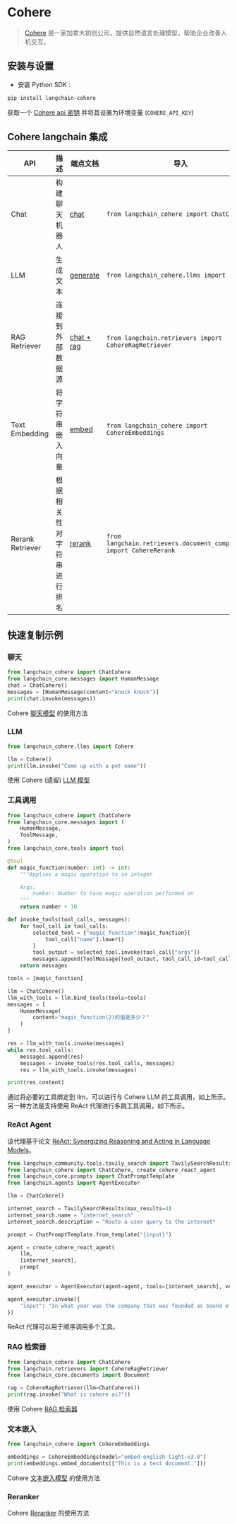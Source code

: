 # Cohere

>[Cohere](https://cohere.ai/about) 是一家加拿大初创公司，提供自然语言处理模型，帮助企业改善人机交互。

## 安装与设置
- 安装 Python SDK :
```bash
pip install langchain-cohere
```

获取一个 [Cohere api 密钥](https://dashboard.cohere.ai/) 并将其设置为环境变量 (`COHERE_API_KEY`)

## Cohere langchain 集成

|API|描述|端点文档|导入|示例用法|
|---|---|---|---|---|
|Chat|构建聊天机器人|[chat](https://docs.cohere.com/reference/chat)|`from langchain_cohere import ChatCohere`|[cohere.ipynb](/docs/integrations/chat/cohere)|
|LLM|生成文本|[generate](https://docs.cohere.com/reference/generate)|`from langchain_cohere.llms import Cohere`|[cohere.ipynb](/docs/integrations/llms/cohere)|
|RAG Retriever|连接到外部数据源|[chat + rag](https://docs.cohere.com/reference/chat)|`from langchain.retrievers import CohereRagRetriever`|[cohere.ipynb](/docs/integrations/retrievers/cohere)|
|Text Embedding|将字符串嵌入向量|[embed](https://docs.cohere.com/reference/embed)|`from langchain_cohere import CohereEmbeddings`|[cohere.ipynb](/docs/integrations/text_embedding/cohere)|
|Rerank Retriever|根据相关性对字符串进行排名|[rerank](https://docs.cohere.com/reference/rerank)|`from langchain.retrievers.document_compressors import CohereRerank`|[cohere.ipynb](/docs/integrations/retrievers/cohere-reranker)|

## 快速复制示例

### 聊天

```python
from langchain_cohere import ChatCohere
from langchain_core.messages import HumanMessage
chat = ChatCohere()
messages = [HumanMessage(content="knock knock")]
print(chat.invoke(messages))
```

Cohere [聊天模型](/docs/integrations/chat/cohere) 的使用方法

### LLM


```python
from langchain_cohere.llms import Cohere

llm = Cohere()
print(llm.invoke("Come up with a pet name"))
```

使用 Cohere (遗留) [LLM 模型](/docs/integrations/llms/cohere)

### 工具调用
```python
from langchain_cohere import ChatCohere
from langchain_core.messages import (
    HumanMessage,
    ToolMessage,
)
from langchain_core.tools import tool

@tool
def magic_function(number: int) -> int:
    """Applies a magic operation to an integer

    Args:
        number: Number to have magic operation performed on
    """
    return number + 10

def invoke_tools(tool_calls, messages):
    for tool_call in tool_calls:
        selected_tool = {"magic_function":magic_function}[
            tool_call["name"].lower()
        ]
        tool_output = selected_tool.invoke(tool_call["args"])
        messages.append(ToolMessage(tool_output, tool_call_id=tool_call["id"]))
    return messages

tools = [magic_function]

llm = ChatCohere()
llm_with_tools = llm.bind_tools(tools=tools)
messages = [
    HumanMessage(
        content="magic_function(2)的值是多少？"
    )
]

res = llm_with_tools.invoke(messages)
while res.tool_calls:
    messages.append(res)
    messages = invoke_tools(res.tool_calls, messages)
    res = llm_with_tools.invoke(messages)

print(res.content)
```
通过将必要的工具绑定到 llm，可以进行与 Cohere LLM 的工具调用，如上所示。另一种方法是支持使用 ReAct 代理进行多跳工具调用，如下所示。

### ReAct Agent

该代理基于论文
[ReAct: Synergizing Reasoning and Acting in Language Models](https://arxiv.org/abs/2210.03629)。

```python
from langchain_community.tools.tavily_search import TavilySearchResults
from langchain_cohere import ChatCohere, create_cohere_react_agent
from langchain_core.prompts import ChatPromptTemplate
from langchain.agents import AgentExecutor

llm = ChatCohere()

internet_search = TavilySearchResults(max_results=4)
internet_search.name = "internet_search"
internet_search.description = "Route a user query to the internet"

prompt = ChatPromptTemplate.from_template("{input}")

agent = create_cohere_react_agent(
    llm,
    [internet_search],
    prompt
)

agent_executor = AgentExecutor(agent=agent, tools=[internet_search], verbose=True)

agent_executor.invoke({
    "input": "In what year was the company that was founded as Sound of Music added to the S&P 500?",
})
```
ReAct 代理可以用于顺序调用多个工具。

### RAG 检索器

```python
from langchain_cohere import ChatCohere
from langchain.retrievers import CohereRagRetriever
from langchain_core.documents import Document

rag = CohereRagRetriever(llm=ChatCohere())
print(rag.invoke("What is cohere ai?"))
```

使用 Cohere [RAG 检索器](/docs/integrations/retrievers/cohere)

### 文本嵌入

```python
from langchain_cohere import CohereEmbeddings

embeddings = CohereEmbeddings(model="embed-english-light-v3.0")
print(embeddings.embed_documents(["This is a test document."]))
```

Cohere [文本嵌入模型](/docs/integrations/text_embedding/cohere) 的使用方法

### Reranker

Cohere [Reranker](/docs/integrations/retrievers/cohere-reranker) 的使用方法